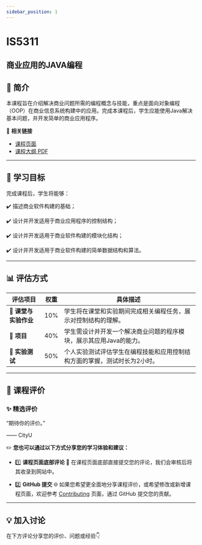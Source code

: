 ```yaml
---
sidebar_position: 1
---
```


# IS5311
## 商业应用的JAVA编程

## **📘 简介**
本课程旨在介绍解决商业问题所需的编程概念与技能，重点是面向对象编程（OOP）在商业信息系统构建中的应用。完成本课程后，学生应能使用Java解决基本问题，并开发简单的商业应用程序。

🔗 **相关链接**
- [课程页面](https://www.cityu.edu.hk/catalogue/pg/202526/course/IS5311.htm)
- [课程大纲 PDF](https://www.cityu.edu.hk/catalogue/pg/202526/course/IS5311.pdf)

---

## **🎯 学习目标**

完成课程后，学生将能够：

✔️ 描述商业软件构建的基础；

✔️ 设计并开发适用于商业应用程序的控制结构；

✔️ 设计并开发适用于商业软件构建的模块化结构；

✔️ 设计并开发适用于商业软件构建的简单数据结构和算法。

---

## **📊 评估方式**

| **评估项目**          | **权重** | **具体描述**                                                                                       |
|----------------------|---------|---------------------------------------------------------------------------------------------------|
| **📄 课堂与实验作业** | 10%     | 学生将在课堂和实验期间完成相关编程任务，展示对控制结构的理解。                                    |
| **📄 项目**           | 40%     | 学生需设计并开发一个解决商业问题的程序模块，展示其应用Java的能力。                              |
| **📄 实验测试**       | 50%     | 个人实验测试评估学生在编程技能和应用控制结构方面的掌握，测试时长为2小时。                        |

---

## **💬 课程评价**

### ✨ **精选评价**
<div className={commentStyles.commentBox}>
    <p className={commentStyles.commentText}>
        “期待你的评价。”
    </p>
    <p className={commentStyles.commentAuthor}>—— CityU</p>
</div>

✏️ **您也可以通过以下方式分享您的学习体验和建议：**

- 1️⃣ **课程页面底部评论**
💬 在课程页面底部直接提交您的评论，我们会审核后将其收录到网站中。

- 2️⃣ **GitHub 提交**
🌐 如果您希望更全面地分享课程评价，或希望修改或新增课程页面，欢迎参考 [Contributing](/contributing) 页面，通过 GitHub 提交您的贡献。


---

## **💡 加入讨论**

在下方评论分享您的评价、问题或经验👇
<Utterances />
